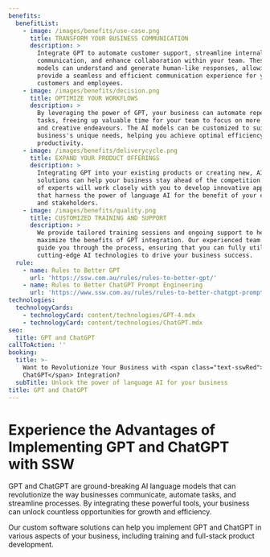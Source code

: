```yaml
---
benefits:
  benefitList:
    - image: /images/benefits/use-case.png
      title: TRANSFORM YOUR BUSINESS COMMUNICATION
      description: >
        Integrate GPT to automate customer support, streamline internal
        communication, and enhance collaboration within your team. These AI
        models can understand and generate human-like responses, allowing you to
        provide a seamless and efficient communication experience for your
        customers and employees.
    - image: /images/benefits/decision.png
      title: OPTIMIZE YOUR WORKFLOWS
      description: >
        By leveraging the power of GPT, your business can automate repetitive
        tasks, freeing up valuable time for your team to focus on more strategic
        and creative endeavours. The AI models can be customized to suit your
        business's unique needs, helping you achieve optimal efficiency and
        productivity.
    - image: /images/benefits/deliverycycle.png
      title: EXPAND YOUR PRODUCT OFFERINGS
      description: >
        Integrating GPT into your existing products or creating new, AI-driven
        solutions can help your business stay ahead of the competition. Our team
        of experts will work closely with you to develop innovative applications
        that harness the power of language AI for the benefit of your customers
        and stakeholders.
    - image: /images/benefits/quality.png
      title: CUSTOMIZED TRAINING AND SUPPORT
      description: >
        We provide tailored training sessions and ongoing support to help you
        maximize the benefits of GPT integration. Our experienced team will
        guide you through the process, ensuring that you can fully utilize these
        cutting-edge AI technologies to drive your business success.
  rule:
    - name: Rules to Better GPT
      url: 'https://ssw.com.au/rules/rules-to-better-gpt/'
    - name: Rules to Better ChatGPT Prompt Engineering
      url: 'https://www.ssw.com.au/rules/rules-to-better-chatgpt-prompt-engineering/'
technologies:
  technologyCards:
    - technologyCard: content/technologies/GPT-4.mdx
    - technologyCard: content/technologies/ChatGPT.mdx
seo:
  title: GPT and ChatGPT
callToAction: ''
booking:
  title: >-
    Want to Revolutionize Your Business with <span class="text-sswRed">GPT and
    ChatGPT</span> Integration?
  subTitle: Unlock the power of language AI for your business
title: GPT and ChatGPT
---
```


# Experience the Advantages of Implementing **GPT and ChatGPT** with SSW

<VideoEmbed url="https://www.youtube.com/watch?v=_uzJTr1vC0o" />

GPT and ChatGPT are ground-breaking AI language models that can revolutionize the way businesses communicate, automate tasks, and streamline processes. By integrating these powerful tools, your business can unlock countless opportunities for growth and efficiency.

Our custom software solutions can help you implement GPT and ChatGPT in various aspects of your business, including training and full-stack product development.
